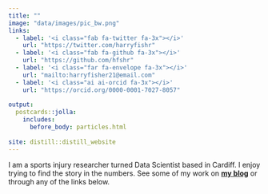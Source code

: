 ```yaml
---
title: ""
image: "data/images/pic_bw.png"
links:
  - label: '<i class="fab fa-twitter fa-3x"></i>'
    url: "https://twitter.com/harryfishr"
  - label: '<i class="fab fa-github fa-3x"></i>'
    url: "https://github.com/hfshr"
  - label: '<i class="far fa-envelope fa-3x"></i>'
    url: "mailto:harryfisher21@email.com"
  - label: '<i class="ai ai-orcid fa-3x"></i>'
    url: "https://orcid.org/0000-0001-7027-8057"
    
output:
  postcards::jolla:
    includes:
      before_body: particles.html
  
site: distill::distill_website
---
```



I am a sports injury researcher turned Data Scientist based in Cardiff. I enjoy trying to find 
the story in the numbers. See some of my work on [**my blog**](./blog.html) or through any of the links below.
